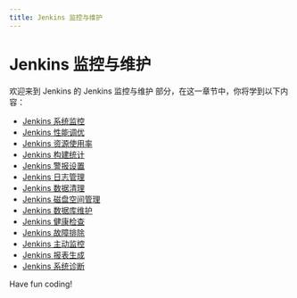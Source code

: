 ```yaml
---
title: Jenkins 监控与维护
---
```


# Jenkins 监控与维护

欢迎来到 Jenkins 的 Jenkins 监控与维护 部分，在这一章节中，你将学到以下内容：

- [Jenkins 系统监控](./0-jenkins-system-monitoring.mdx)
- [Jenkins 性能调优](./1-jenkins-performance-tuning.mdx)
- [Jenkins 资源使用率](./2-jenkins-resource-utilization.mdx)
- [Jenkins 构建统计](./3-jenkins-build-statistics.mdx)
- [Jenkins 警报设置](./4-jenkins-alert-settings.mdx)
- [Jenkins 日志管理](./5-jenkins-log-management.mdx)
- [Jenkins 数据清理](./6-jenkins-data-cleansing.mdx)
- [Jenkins 磁盘空间管理](./7-jenkins-disk-space-management.mdx)
- [Jenkins 数据库维护](./8-jenkins-database-maintenance.mdx)
- [Jenkins 健康检查](./9-jenkins-health-check.mdx)
- [Jenkins 故障排除](./10-troubleshooting-jenkins.mdx)
- [Jenkins 主动监控](./11-jenkins-active-monitoring.mdx)
- [Jenkins 报表生成](./12-jenkins-report-generation.mdx)
- [Jenkins 系统诊断](./13-jenkins-system-diagnostics.mdx)

Have fun coding!